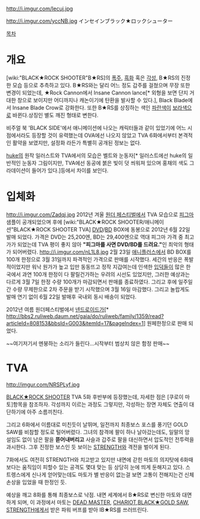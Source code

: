 http://i.imgur.com/Iecuj.jpg

http://i.imgur.com/yccNB.jpg
インセインブラック★ロックシューター

[[목차]]
= 개요 =
[wiki:"BLACK★ROCK SHOOTER"B★RS]의 [[폭주]], [[흑화]] 혹은 [[각성]], B★RS의 진정한 모습 등으로 추측하고 있다. B★RS와는 달리 어느 정도 갑주를 걸쳤으며 무장 또한 변경이 되었는데, ★Rock Cannon에서 Insane Cannon lance[* 외형을 보면 단지 거대한 창으로 보이지만 어디까지나 캐논이기에 탄환을 발사할 수 있다.], Black Blade에서 Insane Blade Crow로 강화한다. 또한 B★RS를 상징하는 색인 [[파란색]]이 [[보라색]]으로 바뀐다.상징인 별도 깨진 형태로 변한다.    

비주얼 북 'BLACK SIDE'에서 애니메이션에 나오는 캐릭터들과 같이 있었기에 어느 시점에서라도 등장할 것이 유력했는데 OVA에선 나오지 않았고 TVA 6화에서부터 본격적인 활약을 보였지만, 설정화 라든가 특별히 공개된 정보는 없다.

[[huke]]의 원작 일러스트와  TVA에서의 모습은 벨트와 눈동자[* 일러스트에선 huke의 일반적인 눈동자 그림이지만, TVA에선 동공에 붉은 빛이 덧 씌워져 있으며 홍채의 색도 그라데이션이 들어가 있다.]등에서 차이를 보인다.  

= 입체화 =
http://i.imgur.com/Zadqj.jpg
2012년 겨울 [[원더 페스티벌]]에서 TVA 모습으로 [[피그마]] 샘플이 공개되었으며 후에 [wiki:"BLACK★ROCK SHOOTER/애니메이션"BLACK★ROCK SHOOTER TVA] [[DVD]]/[[BD]] BOX에 동봉으로 2012년 6월 22일 발매 되었다. 가격은 DVD는 25,200엔, BD는 29,400엔으로 역대 피그마 가격 중 최고가가 되었는데 TVA 평이 좋지 않아 '''"피그마를 사면 DVD/BD를 드려요."'''인 최악의 형태가 되어버렸다.
http://i.imgur.com/nL1L8.jpg
2월 23일 [[애니플러스]]에서 BD BOX를 100개 한정으로 3월 31일까지 파격적인 가격으로 판매를 시작했다. 세간의 반응은 폭발적이었지만 워낙 원가가 높고 입만 동동뜨고 정작 지갑여는데 인색한  [[입덕]]들이 많은 한국에서 과연 100개 한정이 다 팔릴건가하는 우려의 시선도 있었지만, 그러한 예상과는 다르게 3월 7일 한정 수량 100개가 마감되면서 판매를 종료하였다. 그리고 후에 일주일간 수량 무제한으로 2차 주문을 받기 시작했으며 3월 16일 마감했다. 그리고 놀랍게도 발매 연기 없이 6월 22일 발매후 국내외 동시 배송이 되었다.

2012년 여름 원더페스티벌에서 [[넨드로이드]]가[* http://bbs2.ruliweb.daum.net/gaia/do/ruliweb/family/1359/read?articleId=808153&bbsId=G003&itemId=17&pageIndex=1] 원페한정으로 판매 되었다.

~~여기저기서 멘붕하는 소리가 들린다...시작부터 범상치 않은 함정 판매~~

= TVA =

http://imgur.com/NRSPLyf.jpg

[[BLACK★ROCK SHOOTER]] TVA 5화 후반부에 등장했는데, 자세한 점은 [쿠로이 마토]항목을 참조하자. 각성까지 이르는 과정도 그렇지만, 각성하는 장면 자체도 연출이 대단하기에 아주 소름끼친다. 

그리고 6화에서 이름대로 미친듯이 날뛰며, 일전까지 최종보스 포스를 풍기던 GOLD SAW를 비참할 정도로 털어버렸다. 그녀의 참격에 팔이 하나 날아갔는데도, 일말의 망설임도 없이 남은 팔을 '''뜯어내버리고''' 사슬과 갑주로 팔을 대신하면서 압도적인 전투력을 과시한다. 그후 진정한 보스인 듯 보이는 [[STRENGTH]]와 격전을 벌이게 된다.

7화에서도 여전히 STRENGTH와 치고받고 있지만 내면에 갇힌 마토의 의지탓에 6화때 보다는 움직임이 피할수 있는 공격도 몇대 맞는 등 상당히 눈에 띄게 둔해지고 있다. 스트렝스에게 신나게 얻어맞는데도 마토가 별 반응이 없는걸 보면 고통이 전해지는건 신체 손상을 입었을 때 한정인 듯.

예상을 깨고 8화를 통해 최종보스로 낙점.  내면 세계에서 B★RS로 변신한 마토와 대면하게 되며, 이 과정에서 마토는 [[DEAD MASTER]], [[CHARIOT]],[[BLACK★GOLD SAW]], [[STRENGTH]]에게서 받은 파워 버프를 받아 IB★RS를 쓰러뜨린다.
